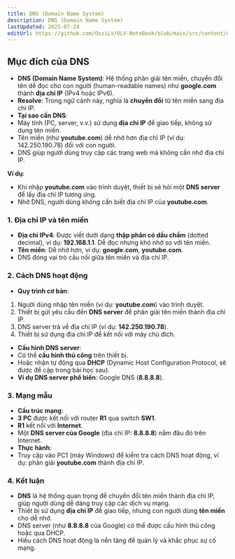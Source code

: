 ```yaml
---
title: DNS (Domain Name System)
description: DNS (Domain Name System)
lastUpdated: 2025-07-24
editUrl: https://github.com/OssiLV/OLV-NoteBook/blob/main/src/content/docs/networking/dns.mdx
---
```



## Mục đích của DNS

- **DNS (Domain Name System)**: Hệ thống phân giải tên miền, chuyển đổi tên dễ đọc cho con người (human-readable names) như **google.com** thành **địa chỉ IP** (IPv4 hoặc IPv6).
- **Resolve**: Trong ngữ cảnh này, nghĩa là **chuyển đổi** từ tên miền sang địa chỉ IP.
- **Tại sao cần DNS**:
- Máy tính (PC, server, v.v.) sử dụng **địa chỉ IP** để giao tiếp, không sử dụng tên miền.
- Tên miền (như **youtube.com**) dễ nhớ hơn địa chỉ IP (ví dụ: 142.250.190.78) đối với con người.
- DNS giúp người dùng truy cập các trang web mà không cần nhớ địa chỉ IP.

**Ví dụ**:
- Khi nhập **youtube.com** vào trình duyệt, thiết bị sẽ hỏi một **DNS server** để lấy địa chỉ IP tương ứng.
- Nhờ DNS, người dùng không cần biết địa chỉ IP của **youtube.com**.

### 1. Địa chỉ IP và tên miền

- **Địa chỉ IPv4**: Được viết dưới dạng **thập phân có dấu chấm** (dotted decimal), ví dụ: **192.168.1.1**. Dễ đọc nhưng khó nhớ so với tên miền.
- **Tên miền**: Dễ nhớ hơn, ví dụ: **google.com**, **youtube.com**.
- DNS đóng vai trò cầu nối giữa tên miền và địa chỉ IP.

### 2. Cách DNS hoạt động

- **Quy trình cơ bản**:
1. Người dùng nhập tên miền (ví dụ: **youtube.com**) vào trình duyệt.
2. Thiết bị gửi yêu cầu đến **DNS server** để phân giải tên miền thành địa chỉ IP.
3. DNS server trả về địa chỉ IP (ví dụ: **142.250.190.78**).
4. Thiết bị sử dụng địa chỉ IP để kết nối với máy chủ đích.
- **Cấu hình DNS server**:
- Có thể **cấu hình thủ công** trên thiết bị.
- Hoặc nhận tự động qua **DHCP** (Dynamic Host Configuration Protocol, sẽ được đề cập trong bài học sau).
- **Ví dụ DNS server phổ biến**: Google DNS (**8.8.8.8**).

### 3. Mạng mẫu

- **Cấu trúc mạng**:
- **3 PC** được kết nối với router **R1** qua switch **SW1**.
- **R1** kết nối với **Internet**.
- Một **DNS server của Google** (địa chỉ IP: **8.8.8.8**) nằm đâu đó trên Internet.
- **Thực hành**:
- Truy cập vào PC1 (máy Windows) để kiểm tra cách DNS hoạt động, ví dụ: phân giải **youtube.com** thành địa chỉ IP.


### 4. Kết luận

- **DNS** là hệ thống quan trọng để chuyển đổi tên miền thành địa chỉ IP, giúp người dùng dễ dàng truy cập các dịch vụ mạng.
- Thiết bị sử dụng **địa chỉ IP** để giao tiếp, nhưng con người dùng **tên miền** cho dễ nhớ.
- DNS server (như **8.8.8.8** của Google) có thể được cấu hình thủ công hoặc qua DHCP.
- Hiểu cách DNS hoạt động là nền tảng để quản lý và khắc phục sự cố mạng.


